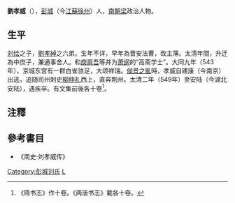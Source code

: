 '''劉孝威'''（{{bd|496年||549年}}），[[彭城|彭城]]（今[[江蘇|江蘇]][[徐州|徐州]]）人，[[南朝梁|南朝梁]]政治人物。
==生平==
[[刘绘_(南北朝)|刘绘]]之子，[[劉孝綽|劉孝綽]]之六弟。生年不详，早年為晋安法曹，改主簿。太清年間，升迁為中庶子，兼通事舍人。和[[庾肩吾|庾肩吾]]等并为[[萧纲|萧纲]]的“高斋学士”。大同九年（543年），京城东宫有一群白雀驻足，大颂祥瑞。[[侯景之亂|侯景之亂]]時，孝威自建康（今南京）出逃，追随司州刺史[[柳仲礼|柳仲礼]]西上，直奔荆州。太清二年（549年）至安陆（今湖北安陆），遇疾卒。有文集前後各十卷<ref>《隋书志》作十卷。《两唐书志》載各十卷。</ref>。

==注釋==
{{reflist}}

==參考書目==
*《南史·刘孝威传》
{{Wikisource|Author:劉孝威|劉孝威}}

[[Category:彭城刘氏|Category:彭城刘氏]]
[[Category:南北朝政治人物|L]]